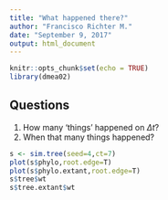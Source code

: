 ```yaml
---
title: "What happened there?"
author: "Francisco Richter M."
date: "September 9, 2017"
output: html_document
---
```


```r
knitr::opts_chunk$set(echo = TRUE)
library(dmea02)
```

## Questions

1. How many 'things' happened on $\Delta t$?
2. When that many things happened?
```r
s <- sim.tree(seed=4,ct=7)
plot(s$phylo,root.edge=T)
plot(s$phylo.extant,root.edge=T)
s$tree$wt
s$tree.extant$wt
```
